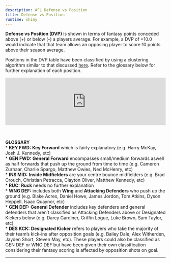 ```yaml
---
description: AFL Defense vs Position
title: Defense vs Position
runtime: shiny
---
```


<script type="text/javascript" src="https://cdnjs.cloudflare.com/ajax/libs/iframe-resizer/3.5.16/iframeResizer.min.js"></script>
<style>
  iframe {
    min-width: 100%;
  }
</style>

**Defense vs Position (DVP)** is shown in terms of fantasy points conceded above (+) or below (-) a players average. For example, a DVP of +10.0 would indicate that that team allows an opposing player to score 10 points above their season average.

Positions in the DVP table have been classified by using a clustering algorithm similar to that discussed [here](http://127.0.0.1:4321/blog/2020/08/23/2020-08-17-player-clustering-advanced-defence-v-position/){target="_blank"}. Refer to the glossary below for further explanation of each position.

<iframe src="https://dfsaustralia-apps.com/shiny/afl/dvp/" width="100%" scrolling="no" frameborder="no"></iframe>

\

**GLOSSARY**  
* **KEY FWD:** __Key Forward__ which is fairly explanatory (e.g. Harry McKay, Josh J. Kennedy, etc)  
* **GEN FWD:** __General Forward__ encompasses small/medium forwards aswell as half forwards that push up the ground from time to time (e.g. Cameron Zurhaar, Charlie Spargo, Matthew Owies, Ned McHenry, etc)  
* **INS MID:** __Inside Midfielders__ are your centre bounce midfielders (e.g. Brad Crouch, Christian Petracca, Clayton Oliver, Matthew Kennedy, etc)  
* **RUC:** __Ruck__ needs no further explanation  
* **WNG DEF:** includes both __Wing__ and __Attacking Defenders__ who push up the ground (e.g. Blake Acres, Daniel Howe, James Jordon, Tom Atkins, Dyson Heppell, Isaac Quaynor, etc)  
* **GEN DEF:** __General Defender__ includes key defenders and general defenders that aren't classified as Attacking Defenders above or Designated Kickers below (e.g. Darcy Gardiner, Griffin Logue, Luke Brown, Sam Taylor, etc)  
* **DES KCK:** __Designated Kicker__ refers to players who take the majority of their team's kick-ins after opposition goals (e.g. Bailey Dale, Alex Witherden, Jayden Short, Steven May, etc). These players could also be classified as GEN DEF or WNG DEF but have been given their own classification considering their fantasy scoring is affected by opposition shots on goal.

<script>
  iFrameResize({
    heightCalculationMethod: 'taggedElement'
  });
</script>
---

